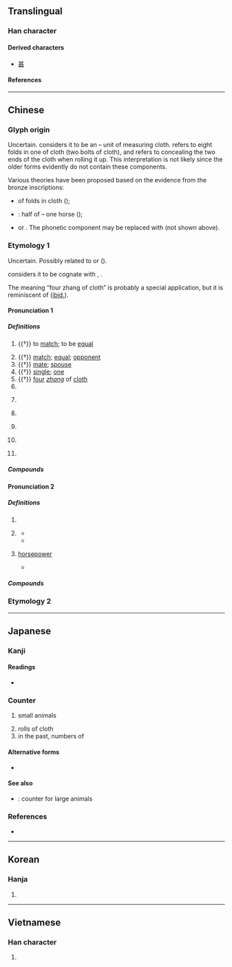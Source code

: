 {{character info/new}}
{{also|疋}}
==Translingual==

===Han character===
{{Han char|rn=23|rad=匸|as=02|sn=4|four=71711|canj=SC|ids=⿷匚儿}}

====Derived characters====
* [[甚]]

====References====
{{Han ref|kx=0154.360|dkj=02673|dj=0347.110|hdz=10081.060|uh=5339}}

----

==Chinese==
{{zh-forms|alt=疋}}

===Glyph origin===
{{Han etyl}}

Uncertain. ''{{w|Shuowen}}'' considers it to be an {{Han compound|八|匸|ls=ic|ls2=psc|t1=eight|t2=to conceal|c1=p|c2=s|nocap=1}} – unit of measuring cloth. {{zh-l|*八}} refers to eight folds in one {{zh-l|*匹}} of cloth (two bolts of cloth), and {{zh-l|*匸}} refers to concealing the two ends of the cloth when rolling it up. This interpretation is not likely since the older forms evidently do not contain these components.

Various theories have been proposed based on the evidence from the bronze inscriptions:
* {{liushu|p}} of folds in cloth ({{zh-ref|Lin, 1920}});
* {{liushu|i}}: half of {{zh-l|*丙|two horses}} – one horse ({{zh-ref|Zhang et al., 1996}});
* {{Han compound|石|乙|ls=psc|c1=s|c2=p|t1=rock}} or {{ltc-l|乀}}. The phonetic component may be replaced with {{och-l|匕|id=1}} (not shown above).

===Etymology 1===
Uncertain. Possibly related to {{cog|km|ពីរ||two}} or {{cog|lus|phîr||double; forked; twin}} ({{zh-ref|Schuessler, 2007}}).

{{zh-ref|Wang (1982)}} considers it to be cognate with {{och-l|比|to compare; to match|id=1}}, {{och-l|媲|to match; to pair}}.

The meaning “four zhang of cloth” is probably a special application, but it is reminiscent of {{cog|sit-pro|*b-ləj||four}} ([[ibid.]]).

====Pronunciation 1====
{{zh-pron
|m=pǐ
|m-s=pi2
|c=pat1
|h=pfs=phit
|mn=phit/zz:phek
|mc=y
|oc=y
|cat=v,n,a,cls,pn
}}

=====Definitions=====
{{zh-hanzi}}

# {{†}} to [[match]]; to be [[equal]]
#: {{zh-x|匹配|to match}}
#: {{zh-x|匹敵|to be equal}}
# {{†}} [[match]]; [[equal]]; [[opponent]]
# {{†}} [[mate]]; [[spouse]]
# {{†}} [[single]]; [[one]]
# {{†}} [[four]] ''[[zhang]]'' of [[cloth]]
# {{zh-classifier|[[bolt]]s of [[cloth]]}}
# {{lb|zh|Sichuan}} {{zh-classifier|[[flat]] [[surface]]s or objects (hillside, leaves, tiles, etc.)}}
# {{lb|zh|Sichuan}} {{zh-classifier|[[long]], [[thin]] objects (bones, feathers, grass, bamboo strips, etc.)}}
# {{lb|zh|Sichuan}} {{zh-classifier|[[pieces]] or [[lump]]s (bricks, etc.)}}
# {{lb|zh|Sichuan}} {{zh-classifier|[[mountain]]s}}
# {{surname|lang=zh}}

=====Compounds=====
{{zh-der|一匹布咁長|匹練|匹偶|倫匹|匹敵|匹禽|布匹|匹夫匹婦|匹夫之勇|亞匹|匹亞|匹夫有責|匹頭|匹如|一匹錦|匹儔|匹配|匹夫懷璧|妃匹|匹婦|匹配阻抗|匹夫|匹似|打脊匹夫|無可匹敵|曠世無匹|老匹夫|雉求牡匹|韋布匹夫|舉世無匹}}

====Pronunciation 2====
{{zh-pron
|m=匹,2a=Zh-pī.oga
|m-s=pi2
|c=pat1
|mn=phit/zz:phek
|mc=y
|oc=y
|cat=cls
}}

=====Definitions=====
{{zh-hanzi}}

# {{zh-classifier|[[horses]], [[donkey]]s, [[mules]], etc}}
# {{lb|zh|dialectal|including|Sichuan}} {{zh-classifier|[[animal]]s}}
#* {{zh-x|阿.Q 沒有 說 完 話，拔步 便 跑；追 來 的 是 一 匹 很 肥大 的 黑 狗。|Leaving his sentence unfinished, Ah Q took to his heels as fast as he could, followed by an enormously fat, black dog.|ref='''1922''', {{w2|zh|魯迅}} ({{w|Lu Xun}}), {{w2|zh|阿Q正傳}} (''{{w|The True Story of Ah Q}}''), translation from the [https://www.marxists.org/archive/lu-xun/1921/12/ah-q/ch05.htm Marxists Internet Archive]}}
#* {{zh-x|吱 吱 吱，一 匹 耗子 在 什麼 暗 角 裡 鳴叫。|Squeak squeak squeak, a mouse is squeaking in some dark corner.|M-S|ref='''1974''', {{lang|zh|克非}} (Kefei), {{lang|zh|春潮急}}}}
# {{lb|zh|colloquial}} [[horsepower]]
#* {{zh-x|張 女士 投訴 稱，因為 家裡 一 台 一 匹 分體 空調 不 製冷，以為 是 雪種 不夠 了，就 花 了 100 元 加 雪種，但是 兩 天 之後 又 不 製冷 了。|Ms. Zhang filed a complaint, saying that because her house's one-'''horsepower''' split air conditioner was not blowing cold air, she thought there were not enough freons. She spent 100 yuan to add freons, but two days later it was not blowing cold air again.|ref='''2007''' August 3, [http://tech.sina.com.cn/e/2007-08-03/11121655320.shtml {{lang|zh|空调加雪种陷阱面面观}}], in {{lang|zh|南方都市报}}}}

=====Compounds=====
{{zh-der|匹馬隻輪|匹面|奧林匹克|匹力撲六|匹然|匹馬單鎗|匹馬不還|匹茲堡|匹頭裡|匹馬單槍|匹撲|匹角兒|匹如閒|匹如閑|匹似閑|單槍匹馬|馬匹|頭匹|阿斯匹靈}}

===Etymology 2===
{{zh-see|鴄}}

{{zh-cat|Elementary}}

----

==Japanese==

===Kanji===
{{ja-kanji|grade=7|rs=匸02}}

====Readings====
* {{ja-readings|goon=[[ひち]] (hichi)|kanon=[[ひつ]] (hitsu)|on=[[ひき]] (hiki)|kun=[[たぐい]] (tagui), [[たぐう]] (taguu)}}

===Counter===
{{ja-pos|ひき|counter}}

# small animals
#: {{ja-usex|犬が'''一匹'''います。|いぬ が '''いっぴき''' います。|There is one dog.}}
# rolls of cloth
# in the past, numbers of {{ja-r|銭|せん}}

====Alternative forms====
* {{l|ja|疋}}

====See also====
* {{ja-r|頭|とう}}: counter for large animals

===References===
* {{R:Meikyo}}

----

==Korean==

===Hanja===
{{ko-hanja|hangeul=[[필]], [[목]]|rv=pil, mok|mr=p'il, mok}}

# {{defn|lang=ko|sort=匸02}}

----

==Vietnamese==

===Han character===
{{vi-hantu|[[thất]], [[sất]], [[sơ]], [[sớt]], [[sứt]], [[thớt]]|rs=匸02}}

# {{defn|lang=vi|sort=匸02}}